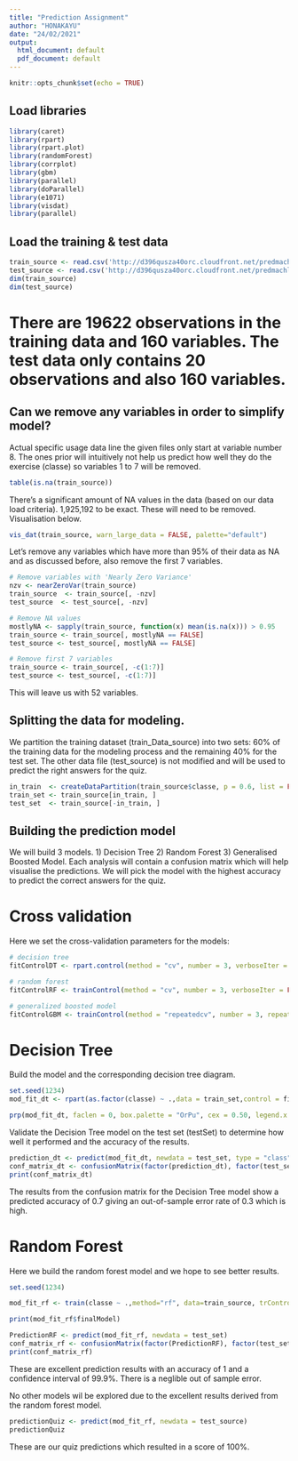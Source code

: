 ```yaml
---
title: "Prediction Assignment"
author: "HONAKAYU"
date: "24/02/2021"
output:
  html_document: default
  pdf_document: default
---
```


```r
knitr::opts_chunk$set(echo = TRUE)
```

## Load libraries


```r
library(caret)
library(rpart)
library(rpart.plot)
library(randomForest)
library(corrplot)
library(gbm)
library(parallel)
library(doParallel)
library(e1071)
library(visdat)
library(parallel)
```


## Load the training & test data

```r
train_source <- read.csv('http://d396qusza40orc.cloudfront.net/predmachlearn/pml-training.csv', header=TRUE)
test_source <- read.csv('http://d396qusza40orc.cloudfront.net/predmachlearn/pml-testing.csv', header=TRUE)
dim(train_source)
dim(test_source)
```

# There are 19622 observations in the training data and 160 variables. The test data only contains 20 observations and also 160 variables. 

## Can we remove any variables in order to simplify model?

Actual specific usage data line the given files only start at variable number 8. The ones prior will intuitively not help us predict how well they do the exercise (classe) so variables 1 to 7 will be removed. 

```r
table(is.na(train_source))
```

There's a significant amount of NA values in the data (based on our data load criteria). 1,925,192 to be exact. These will need to be removed. Visualisation below.

```r
vis_dat(train_source, warn_large_data = FALSE, palette="default")
```

Let's remove any variables which have more than 95% of their data as NA and as discussed before, also remove the first 7 variables. 

```r
# Remove variables with 'Nearly Zero Variance'
nzv <- nearZeroVar(train_source)
train_source  <- train_source[, -nzv]
test_source  <- test_source[, -nzv]

# Remove NA values
mostlyNA <- sapply(train_source, function(x) mean(is.na(x))) > 0.95
train_source <- train_source[, mostlyNA == FALSE]
test_source <- test_source[, mostlyNA == FALSE]

# Remove first 7 variables
train_source <- train_source[, -c(1:7)]
test_source <- test_source[, -c(1:7)]
```

This will leave us with 52 variables. 

## Splitting the data for modeling.

We partition the training dataset (train_Data_source) into two sets: 60% of the training data for the modeling process and the remaining 40% for the test set. The other data file (test_source) is not modified and will be used to predict the right answers for the quiz. 

```r
in_train  <- createDataPartition(train_source$classe, p = 0.6, list = FALSE)
train_set <- train_source[in_train, ]
test_set  <- train_source[-in_train, ]
```


## Building the prediction model

We will build 3 models. 1) Decision Tree 2) Random Forest 3) Generalised Boosted Model. Each analysis will contain a confusion matrix which will help visualise the predictions. We will pick the model with the highest accuracy to predict the correct answers for the quiz. 


# Cross validation

Here we set the cross-validation parameters for the models:

```r
# decision tree
fitControlDT <- rpart.control(method = "cv", number = 3, verboseIter = FALSE)

# random forest
fitControlRF <- trainControl(method = "cv", number = 3, verboseIter = FALSE, allowParallel = TRUE)

# generalized boosted model
fitControlGBM <- trainControl(method = "repeatedcv", number = 3, repeats = 1, verboseIter = FALSE, allowParallel = TRUE)
```


# Decision Tree

Build the model and the corresponding decision tree diagram. 

```r
set.seed(1234)
mod_fit_dt <- rpart(as.factor(classe) ~ .,data = train_set,control = fitControlDT, method = "class")

prp(mod_fit_dt, faclen = 0, box.palette = "OrPu", cex = 0.50, legend.x = 0, legend.y = 1, legend.cex = 1)
```

Validate the Decision Tree model on the test set (testSet) to determine how well it performed and the accuracy of the results.


```r
prediction_dt <- predict(mod_fit_dt, newdata = test_set, type = "class")
conf_matrix_dt <- confusionMatrix(factor(prediction_dt), factor(test_set$classe))
print(conf_matrix_dt)
```

The results from the confusion matrix for the Decision Tree model show a predicted accuracy of 0.7 giving an out-of-sample error rate of 0.3 which is high. 

# Random Forest

Here we build the random forest model and we hope to see better results.


```r
set.seed(1234)

mod_fit_rf <- train(classe ~ .,method="rf", data=train_source, trControl=fitControlRF, verbose = FALSE)

print(mod_fit_rf$finalModel)
```

```r
PredictionRF <- predict(mod_fit_rf, newdata = test_set)
conf_matrix_rf <- confusionMatrix(factor(PredictionRF), factor(test_set$classe))
print(conf_matrix_rf)
```

These are excellent prediction results with an accuracy of 1 and a confidence interval of 99.9%. There is a neglible out of sample error. 

No other models wil be explored due to the excellent results derived from the random forest model. 


```r
predictionQuiz <- predict(mod_fit_rf, newdata = test_source)
predictionQuiz
```

These are our quiz predictions which resulted in a score of 100%. 


